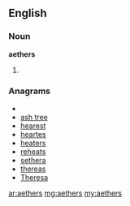 ==English==

===Noun===
'''aethers'''

# {{plural of|[[aether]]}}

===Anagrams===
* {{alphagram|aeehrst}}
* [[ash tree#English|ash tree]]
* [[hearest#English|hearest]]
* [[heartes#English|heartes]]
* [[heaters#English|heaters]]
* [[reheats#English|reheats]]
* [[sethera#English|sethera]]
* [[thereas#English|thereas]]
* [[Theresa#English|Theresa]]

[[ar:aethers]]
[[mg:aethers]]
[[my:aethers]]